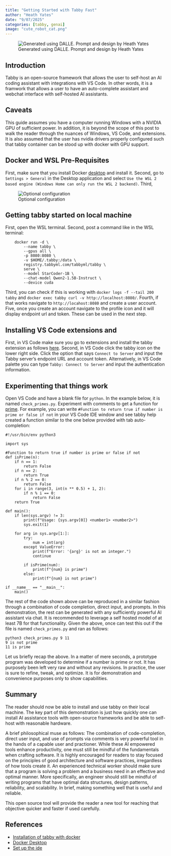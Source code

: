 ```yaml
---
title: "Getting Started with Tabby Fast"
author: "Heath Yates"
date: "9/07/2025"
categories: [tabby, genai]
image: "cute_robot_cat.png"
---
```


![Generated using DALLE. Prompt and design by Heath Yates](cute_robot_cat.png)

## Introduction

Tabby is an open-source framework that allows the user to self-host an AI coding assistant with integrations with VS Code. In other words, it is a framwork that allows a user to have an auto-complete assistant and webchat interface with self-hosted AI assistants.

## Caveats 

This guide assumes you have a computer running Windows with a NVIDIA GPU of sufficient power. In addition, it is beyond the scope of this post to walk the reader through the nuances of Windows, VS Code, and extensions. It is also assumed that the user has nvidia drivers properly configured such that tabby container can be stood up with docker with GPU support. 

## Docker and WSL Pre-Requisites 

First, make sure that you install Docker [desktop](https://www.docker.com/products/docker-desktop/) and install it. Second, go to `Settings > General` in the Desktop application and select `Use the WSL 2 based engine (Windows Home can only run the WSL 2 backend)`. Third, 

![Optional configuration](docker_ai_options.jpg)


## Getting tabby started on local machine 

First, open the WSL terminal. 
Second, post a command like in the WSL terminal: 

```
	docker run -d \
    	--name tabby \
  		--gpus all \
  		-p 8080:8080 \
  		-v $HOME/.tabby:/data \
  		registry.tabbyml.com/tabbyml/tabby \
  		serve \
  		--model StarCoder-1B \
  		--chat-model Qwen2-1.5B-Instruct \
  		--device cuda
```

Third, you can check if this is working with `docker logs -f --tail 200 tabby` and `docker exec tabby curl -v http://localhost:8080/`. 
Fourth, if that works navigate to `http://locahost:8080` and create a user account. 
Five, once you create an account navigate to the profile icon and it will display endpoint url and token. These can be used in the next step. 

## Installing VS Code extensions and 

First, in VS Code make sure you go to extensions and install the tabby extension as follows [here](https://marketplace.visualstudio.com/items?itemName=TabbyML.vscode-tabby). 
Second, in VS Code click the tabby icon on the lower right side. Click the option that says `Connect to Server` and input the Tabby server's endpoint URL and account token. 
Alternatively, in VS Code palette you can type `Tabby: Connect to Server` and input the authentication information. 



## Experimenting that things work 

Open VS Code and have a blank file for `python`. In the example below, it is named `check_primes.py`. Experiment with comments to get a function for [prime](https://en.wikipedia.org/wiki/List_of_prime_numbers). For example, you can write `#Function to return true if number is prime or false if not` in your VS Code IDE window and see tabby help created a function similar to the one below provided with tab auto-completion:

```
#!/usr/bin/env python3

import sys

#Function to return true if number is prime or false if not 
def isPrime(n):
    if n == 1:
        return False
    if n == 2:
        return True
    if n % 2 == 0:
        return False
    for i in range(3, int(n ** 0.5) + 1, 2):
        if n % i == 0:
            return False
    return True

def main():
    if len(sys.argv) != 3:
        print(f"Usage: {sys.argv[0]} <number1> <number2>")
        sys.exit(1)

    for arg in sys.argv[1:]:
        try:
            num = int(arg)
        except ValueError:
            print(f"Error: '{arg}' is not an integer.")
            continue

        if isPrime(num):
            print(f"{num} is prime")
        else:
            print(f"{num} is not prime")

if __name__ == "__main__":
    main()

```

The rest of the code shown above can be reproduced in a similar fashion through a combination of code completion, direct input, and prompts. In this demonstration, the rest can be generated with any sufficiently powerful AI assistant via chat. It is recommended to leverage a self hosted model of at least 7B for that functionality. Given the above, once can test this out if the file is named `check_primes.py` and ran as follows:

```
python3 check_primes.py 9 11
9 is not prime
11 is prime
```

Let us briefly recap the above. In a matter of mere seconds, a prototype program was developed to determine if a number is prime or not. 
It has purposely been left very raw and without any revisions. In practice, the user is sure to refine, tweak, and optimize. It is for demonstration and convenience purposes only to show capabilities. 

## Summary

The reader should now be able to install and use tabby on their local machine. The key part of this demonstration is just how quickly one can install AI assistance tools with open-source frameworks and be able to self-host with reasonable hardware. 

A brief philosophical muse as follows: The combination of code-completion, direct user input, and use of prompts via comments is very powerful tool in the hands of a capable user and practioner. While these AI empowered tools enhance productivity, one must still be mindful of the fundamentals when crafting software. It is highly encouraged for readers to stay focused on the principles of good architecture and software practices, irregardless of how tools create it.  An experienced technical worker should make sure that a program is solving a problem and a business need in an effective and optimal manner. More specifically, an engineer should still be mindful of writing programs that have optimal data structures, design patterns, reliability, and scalability. In brief, making something well that is useful and reliable. 

This open source tool will provide the reader a new tool for reaching that objective quicker and faster if used carefully. 


## References 

- [Installation of tabby with docker](https://tabby.tabbyml.com/docs/quick-start/installation/docker/)
- [Docker Desktop](https://www.docker.com/products/docker-desktop/)
- [Set up the ide](https://tabby.tabbyml.com/docs/quick-start/setup-ide/)